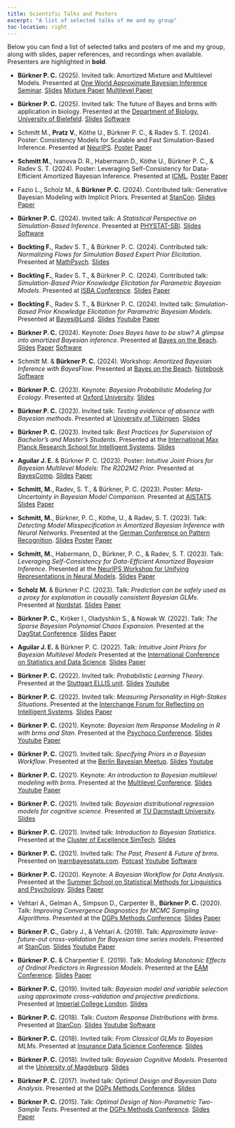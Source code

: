 ```yaml
---
title: Scientific Talks and Posters
excerpt: "A list of selected talks of me and my group"
toc-location: right
---
```


Below you can find a list of selected talks and posters of me and my group,
along with slides, paper references, and recordings when available.
Presenters are highlighted in **bold**.

- **Bürkner P. C.** (2025). 
Invited talk: Amortized Mixture and Multilevel Models.
Presented at [One World Approximate Bayesian Inference Seminar](https://warwick.ac.uk/fac/sci/statistics/news/upcoming-seminars/abcworldseminar/).
[Slides](pdf/ABI_mixture_multilevel_models.pdf){.btn .btn-outline-primary .btn role="button" .btn-page-header .btn-xs}
[Mixture Paper](https://arxiv.org/abs/2501.10229){.btn .btn-outline-primary .btn role="button" .btn-page-header .btn-xs}
[Multilevel Paper](https://arxiv.org/abs/2408.13230){.btn .btn-outline-primary .btn role="button" .btn-page-header .btn-xs}

- **Bürkner P. C.** (2025). 
Invited talk: The future of Bayes and brms with application in biology.
Presented at the [Department of Biology, University of Bielefeld](https://www.uni-bielefeld.de/(en)/fakultaeten/biologie/index.xml).
[Slides](pdf/future_of_brms.pdf){.btn .btn-outline-primary .btn role="button" .btn-page-header .btn-xs}
[Software](../software#brms){.btn .btn-outline-primary .btn role="button" .btn-page-header .btn-xs}

- Schmitt M., **Pratz V.**, Köthe U., Bürkner P. C., & Radev S. T. (2024).
Poster: Consistency Models for Scalable and Fast Simulation-Based Inference. 
Presented at [NeurIPS](https://neurips.cc).
[Poster](pdf/poster_consistency_models_SBI.pdf){.btn .btn-outline-primary .btn role="button" .btn-page-header .btn-xs}
[Paper](https://arxiv.org/abs/2312.05440){.btn .btn-outline-primary .btn role="button" .btn-page-header .btn-xs}

- **Schmitt M.**, Ivanova D. R., Habermann D., Köthe U., Bürkner P. C., & Radev S. T. (2024). 
Poster: Leveraging Self-Consistency for Data-Efficient Amortized Bayesian Inference. 
Presented at [ICML](https://icml.cc/Conferences/2024).
[Poster](pdf/poster_self_consistency_ABI.pdf){.btn .btn-outline-primary .btn role="button" .btn-page-header .btn-xs}
[Paper](https://arxiv.org/abs/2310.04395){.btn .btn-outline-primary .btn role="button" .btn-page-header .btn-xs}

- Fazio L., Scholz M., & **Bürkner P. C.** (2024). 
Contributed talk: Generative Bayesian Modeling with Implicit Priors. 
Presented at [StanCon](https://mc-stan.org/events/stancon2024/).
[Slides](pdf/implicit_priors.pdf){.btn .btn-outline-primary .btn role="button" .btn-page-header .btn-xs}
[Paper](https://arxiv.org/abs/2408.06504){.btn .btn-outline-primary .btn role="button" .btn-page-header .btn-xs}

- **Bürkner P. C.** (2024). 
Invited talk: *A Statistical Perspective on Simulation-Based Inference*.
Presented at [PHYSTAT-SBI](https://indico.cern.ch/event/1355601/).
[Slides](pdf/statistical_perspective_on_sbi.pdf){.btn .btn-outline-primary .btn role="button" .btn-page-header .btn-xs}
[Software](../software#bayesflow){.btn .btn-outline-primary .btn role="button" .btn-page-header .btn-xs}

- **Bockting F.**, Radev S. T., & Bürkner P. C. (2024). 
Contributed talk: *Normalizing Flows for Simulation Based Expert Prior Elicitation*. 
Presented at [MathPsych](https://mathpsych.org/conference/15/).
[Slides](pdf/deep_simulation_based_priors_mathpsych.pdf){.btn .btn-outline-primary .btn role="button" .btn-page-header .btn-xs}

- **Bockting F.**, Radev S. T., & Bürkner P. C. (2024). 
Contributed talk: *Simulation-Based Prior Knowledge Elicitation for Parametric Bayesian Models*. 
Presented at [ISBA Conference](https://www.unive.it/web/en/2208/home).
[Slides](pdf/simulation_based_priors_parametric_models_isba.pdf){.btn .btn-outline-primary .btn role="button" .btn-page-header .btn-xs}
[Paper](http://arxiv.org/abs/2308.11672){.btn .btn-outline-primary .btn role="button" .btn-page-header .btn-xs}

- **Bockting F.**, Radev S. T., & Bürkner P. C. (2024). 
Invited talk: *Simulation-Based Prior Knowledge Elicitation for Parametric Bayesian Models*. 
Presented at [Bayes@Lund](https://www.bayesatlund.com/).
[Slides](pdf/simulation_based_priors_parametric_models.pdf){.btn .btn-outline-primary .btn role="button" .btn-page-header .btn-xs}
[Youtube](https://youtu.be/KFPn7P2mfQw){.btn .btn-outline-primary .btn role="button" .btn-page-header .btn-xs}
[Paper](http://arxiv.org/abs/2308.11672){.btn .btn-outline-primary .btn role="button" .btn-page-header .btn-xs}

- **Bürkner P. C.** (2024). 
Keynote: *Does Bayes have to be slow? A glimpse into amortized Bayesian inference*.
Presented at [Bayes on the Beach](https://research.qut.edu.au/qutcds/bayes-onthe-beach/).
[Slides](pdf/glimpse_amortized_bayesian_inference.pdf){.btn .btn-outline-primary .btn role="button" .btn-page-header .btn-xs}
[Paper](https://proceedings.mlr.press/v216/radev23a.html){.btn .btn-outline-primary .btn role="button" .btn-page-header .btn-xs}
[Software](../software#bayesflow){.btn .btn-outline-primary .btn role="button" .btn-page-header .btn-xs}

- Schmitt M. & **Bürkner P. C.** (2024). 
Workshop: *Amortized Bayesian Inference with BayesFlow*.
Presented at [Bayes on the Beach](https://research.qut.edu.au/qutcds/bayes-onthe-beach/).
[Notebook](https://tiny.cc/botb-abi){.btn .btn-outline-primary .btn role="button" .btn-page-header .btn-xs}
[Software](../software#bayesflow){.btn .btn-outline-primary .btn role="button" .btn-page-header .btn-xs}

- **Bürkner P. C.** (2023). 
Keynote: *Bayesian Probabilistic Modeling for Ecology*.
Presented at [Oxford University](https://www.biology.ox.ac.uk/home).
[Slides](pdf/bayesian_inference_ecology.pdf){.btn .btn-outline-primary .btn role="button" .btn-page-header .btn-xs}

- **Bürkner P. C.** (2023).
Invited talk: *Testing evidence of absence with Bayesian methods*.
Presented at [University of Tübingen](https://uni-tuebingen.de/en/faculties/faculty-of-economics-and-social-sciences/subjects/department-of-social-sciences/methods-center/institute/). 
[Slides](pdf/bayesian_equivalence_testing.pdf){.btn .btn-outline-primary .btn role="button" .btn-page-header .btn-xs}

- **Bürkner P. C.** (2023). 
Invited talk: *Best Practices for Supervision of Bachelor’s and Master’s Students*. 
Presented at the [International Max Planck Research School for Intelligent Systems](https://imprs.is.mpg.de/).
[Slides](pdf/supervision_workshop.pdf){.btn .btn-outline-primary .btn role="button" .btn-page-header .btn-xs}

- **Aguilar J. E.** & Bürkner P. C. (2023). 
Poster: *Intuitive Joint Priors for Bayesian Multilevel Models: The R2D2M2 Prior*.
Presented at [BayesComp](https://bayescomp2023.com/).
[Slides](pdf/poster_R2D2M2_prior.pdf){.btn .btn-outline-primary .btn role="button" .btn-page-header .btn-xs}
[Paper](https://doi.org/10.1214/23-EJS2136){.btn .btn-outline-primary .btn role="button" .btn-page-header .btn-xs}

- **Schmitt, M.**, Radev, S. T., & Bürkner, P. C. (2023). 
Poster: *Meta-Uncertainty in Bayesian Model Comparison*. 
Presented at [AISTATS](http://aistats.org/aistats2023/).
[Slides](pdf/poster_meta_uncertainty.pdf){.btn .btn-outline-primary .btn role="button" .btn-page-header .btn-xs}
[Paper](https://proceedings.mlr.press/v206/schmitt23a.html){.btn .btn-outline-primary .btn role="button" .btn-page-header .btn-xs}

- **Schmitt, M.**, Bürkner, P. C., Köthe, U., & Radev, S. T. (2023). 
Talk: *Detecting Model Misspecification in Amortized Bayesian Inference with Neural Networks*. 
Presented at the [German Conference on Pattern Recognition](https://www.dagm-gcpr.de/year/2023). 
[Slides](pdf/detecting_MMS_bayesflow.pdf){.btn .btn-outline-primary .btn role="button" .btn-page-header .btn-xs}
[Poster](pdf/poster_detecting_MMS_bayesflow.pdf){.btn .btn-outline-primary .btn role="button" .btn-page-header .btn-xs}
[Paper](https://link.springer.com/chapter/10.1007/978-3-031-54605-1_35){.btn .btn-outline-primary .btn role="button" .btn-page-header .btn-xs}

- **Schmitt, M.**, Habermann, D., Bürkner, P. C., & Radev, S. T. (2023). 
Talk: *Leveraging Self-Consistency for Data-Efficient Amortized Bayesian Inference*. 
Presented at the [NeurIPS Workshop for Unifying Representations in Neural Models](https://neurips.cc/virtual/2023/workshop/66494).
[Slides](pdf/self_consistency_bayesflow.pdf){.btn .btn-outline-primary .btn role="button" .btn-page-header .btn-xs}
[Paper](https://arxiv.org/abs/2310.04395){.btn .btn-outline-primary .btn role="button" .btn-page-header .btn-xs}

- **Scholz M.** & Bürkner P.C. (2023). 
Talk: *Prediction can be safely used as a proxy for explanation in causally consistent Bayesian GLMs*.
Presented at [Nordstat](https://nordstat2023.org/). 
[Slides](pdf/prediction_explanation.pdf){.btn .btn-outline-primary .btn role="button" .btn-page-header .btn-xs}
[Paper](https://arxiv.org/abs/2210.06927){.btn .btn-outline-primary .btn role="button" .btn-page-header .btn-xs}

- **Bürkner P. C.**, Kröker I., Oladyshkin S., & Nowak W. (2022).
Talk: *The Sparse Bayesian Polynomial Chaos Expansion*. 
Presented at the [DagStat Conference](https://www.dagstat2022.uni-hamburg.de/). 
[Slides](pdf/bayesian_sparse_PCE.pdf){.btn .btn-outline-primary .btn role="button" .btn-page-header .btn-xs}
[Paper](https://doi.org/10.1016/j.jcp.2023.112210){.btn .btn-outline-primary .btn role="button" .btn-page-header .btn-xs}

- **Aguilar J. E.** & Bürkner P. C. (2022). 
Talk: *Intuitive Joint Priors for Bayesian Multilevel Models*
Presented at the [International Conference on Statistics and Data Science](https://sites.google.com/view/icsds2022).
[Slides](pdf/R2D2M2_prior.pdf){.btn .btn-outline-primary .btn role="button" .btn-page-header .btn-xs}
[Paper](https://doi.org/10.1214/23-EJS2136){.btn .btn-outline-primary .btn role="button" .btn-page-header .btn-xs}

- **Bürkner P. C.** (2022). 
Invited talk: *Probabilistic Learning Theory*. 
Presented at the [Stuttgart ELLIS unit](https://ellis-stuttgart.eu/).
[Slides](pdf/probabilistic_learning_theory.pdf){.btn .btn-outline-primary .btn role="button" .btn-page-header .btn-xs}
[Youtube](https://www.youtube.com/watch?v=y9Sh6g4X2bM){.btn .btn-outline-primary .btn role="button" .btn-page-header .btn-xs}

- **Bürkner P. C.** (2022). 
Invited talk: *Measuring Personality in High-Stakes Situations*.
Presented at the [Interchange Forum for Reflecting on Intelligent Systems](https://www.iris.uni-stuttgart.de/).
[Slides](pdf/measuring_personality_high_stakes.pdf){.btn .btn-outline-primary .btn role="button" .btn-page-header .btn-xs}
[Paper](https://link.springer.com/article/10.1007/s11336-022-09843-z){.btn .btn-outline-primary .btn role="button" .btn-page-header .btn-xs}

- **Bürkner P. C.** (2021). 
Keynote: *Bayesian Item Response Modeling in R with brms and Stan*.
Presented at the [Psychoco Conference](https://www.psychoco.org/2021/). 
[Slides](pdf/bayesian_IRT_modeling.pdf){.btn .btn-outline-primary .btn role="button" .btn-page-header .btn-xs}
[Youtube](https://www.youtube.com/watch?v=hwMqnZTa_h8){.btn .btn-outline-primary .btn role="button" .btn-page-header .btn-xs}
[Paper](https://www.jstatsoft.org/article/view/v100i05){.btn .btn-outline-primary .btn role="button" .btn-page-header .btn-xs}

- **Bürkner P. C.** (2021). 
Invited talk: *Specifying Priors in a Bayesian Workflow*.
Presented at the [Berlin Bayesian Meetup](https://www.meetup.com/de-DE/BerlinBayesians/).
[Slides](pdf/prior_specification_bayesian_workflow.pdf){.btn .btn-outline-primary .btn role="button" .btn-page-header .btn-xs}
[Youtube](https://www.youtube.com/watch?v=d6i6xNDmExQ){.btn .btn-outline-primary .btn role="button" .btn-page-header .btn-xs}

- **Bürkner P. C.** (2021). 
Keynote: *An introduction to Bayesian multilevel modeling with brms*.
Presented at the [Multilevel Conference](https://multilevel.fss.uu.nl/). 
[Slides](pdf/bayesian_multilevel_modeling_brms.pdf){.btn .btn-outline-primary .btn role="button" .btn-page-header .btn-xs}
[Youtube](https://www.youtube.com/watch?v=1qeXD4NQ4To){.btn .btn-outline-primary .btn role="button" .btn-page-header .btn-xs}
[Paper](https://www.jstatsoft.org/article/view/v080i01){.btn .btn-outline-primary .btn role="button" .btn-page-header .btn-xs}

- **Bürkner P. C.** (2021). 
Invited talk: *Bayesian distributional regression models for cognitive science*.
Presented at [TU Darmstadt University](https://www.tu-darmstadt.de/cogsci/ccs/index.en.jsp).
[Slides](pdf/bayesian_distributional_models.pdf){.btn .btn-outline-primary .btn role="button" .btn-page-header .btn-xs}

- **Bürkner P. C.** (2021). 
Invited talk: *Introduction to Bayesian Statistics*.
Presented at the [Cluster of Excellence SimTech](https://www.simtech.uni-stuttgart.de/).
[Slides](pdf/introduction_bayesian_statistics.pdf){.btn .btn-outline-primary .btn role="button" .btn-page-header .btn-xs}

- **Bürkner P. C.** (2021). 
Invited talk: *The Past, Present & Future of brms*.
Presented on [learnbayesstats.com](https://learnbayesstats.com/).
[Potcast](https://learnbayesstats.com/episode/35-past-present-future-brms-paul-burkner/){.btn .btn-outline-primary .btn role="button" .btn-page-header .btn-xs}
[Youtube](https://www.youtube.com/watch?v=GLR4ENIkNFY){.btn .btn-outline-primary .btn role="button" .btn-page-header .btn-xs}
[Software](../software#brms){.btn .btn-outline-primary .btn role="button" .btn-page-header .btn-xs}

- **Bürkner P. C.** (2020). 
Keynote: *A Bayesian Workflow for Data Analysis*.
Presented at the [Summer School on Statistical Methods for Linguistics and Psychology](https://vasishth.github.io/smlp2019/).
[Slides](pdf/bayesian_workflow.pdf){.btn .btn-outline-primary .btn role="button" .btn-page-header .btn-xs}
[Paper](https://arxiv.org/abs/2011.01808){.btn .btn-outline-primary .btn role="button" .btn-page-header .btn-xs}

- Vehtari A., Gelman A., Simpson D., Carpenter B., **Bürkner P. C.** (2020). 
Talk: *Improving Convergence Diagnostics for MCMC Sampling Algorithms*.
Presented at the [DGPs Methods Conference](https://www.dgps.de/fachgruppen/methoden-evaluation).
[Slides](pdf/convergence_MCMC.pdf){.btn .btn-outline-primary .btn role="button" .btn-page-header .btn-xs}
[Paper](https://doi.org/10.1214/20-BA1221){.btn .btn-outline-primary .btn role="button" .btn-page-header .btn-xs}

- **Bürkner P. C.**, Gabry J., & Vehtari A. (2019). 
Talk: *Approximate leave-future-out cross-validation for Bayesian time series models*.
Presented at [StanCon](https://mc-stan.org/events/stancon2019Cambridge/). 
[Slides](pdf/leave_future_out_cross_validation.pdf){.btn .btn-outline-primary .btn role="button" .btn-page-header .btn-xs}
[Youtube](https://www.youtube.com/watch?v=KH4jN9EBTtE&t=4653s){.btn .btn-outline-primary .btn role="button" .btn-page-header .btn-xs}
[Paper](https://doi.org/10.1080/00949655.2020.1783262){.btn .btn-outline-primary .btn role="button" .btn-page-header .btn-xs}

- **Bürkner P. C.** & Charpentier E. (2019). 
Talk: *Modeling Monotonic Effects of Ordinal Predictors in Regression Models*.
Presented at the [EAM Conference](https://www.eam-online.org/).
[Slides](pdf/monotonic_effects.pdf){.btn .btn-outline-primary .btn role="button" .btn-page-header .btn-xs}
[Paper](https://doi.org/10.1111/bmsp.12195){.btn .btn-outline-primary .btn role="button" .btn-page-header .btn-xs}

- **Bürkner P. C.** (2019).
Invited talk: *Bayesian model and variable selection using approximate cross-validation and projective predictions*.
Presented at [Imperial College London](https://www.imperial.ac.uk/events/96918/scalable-bayesian-inference-in-applied-fields/). 
[Slides](pdf/bayesian_model_comparison.pdf){.btn .btn-outline-primary .btn role="button" .btn-page-header .btn-xs}

- **Bürkner P. C.** (2018). 
Talk: *Custom Response Distributions with brms*.
Presented at [StanCon](https://mc-stan.org/events/stancon2018Helsinki/).
[Slides](pdf/custom_response_distributions_brms.pdf){.btn .btn-outline-primary .btn role="button" .btn-page-header .btn-xs}
[Youtube](https://youtu.be/FoaxA7sJi7w?list=PLuwyh42iHquU4hUBQs20hkBsKSMrp6H0J&t=7985){.btn .btn-outline-primary .btn role="button" .btn-page-header .btn-xs}
[Software](../software#brms){.btn .btn-outline-primary .btn role="button" .btn-page-header .btn-xs}

- **Bürkner P. C.** (2018).
Invited talk: *From Classical GLMs to Bayesian MLMs*.
Presented at [Insurance Data Science Conference](https://insurancedatascience.org/project/2018_london/).
[Slides](pdf/from_GLMs_to_MLMs.pdf){.btn .btn-outline-primary .btn role="button" .btn-page-header .btn-xs}

- **Bürkner P. C.** (2018). 
Invited talk: *Bayesian Cognitive Models*.
Presented at the [University of Magdeburg](https://www.ipsy.ovgu.de/en/Our+Institute/Departments/Biological+Psychology.html).
[Slides](pdf/bayesian_cognitive_models.pdf){.btn .btn-outline-primary .btn role="button" .btn-page-header .btn-xs}

- **Bürkner P. C.** (2017). 
Invited talk: *Optimal Design and Bayesian Data Analysis*.
Presented at the [DGPs Methods Conference](https://uni-tuebingen.de/en/faculties/faculty-of-economics-and-social-sciences/subjects/department-of-social-sciences/methods-center/events/past-events/fgme2017/).
[Slides](pdf/optimal_design_bayesian_data_analysis.pdf){.btn .btn-outline-primary .btn role="button" .btn-page-header .btn-xs}

- **Bürkner P. C.** (2015). 
Talk: *Optimal Design of Non-Parametric Two-Sample Tests*.
Presented at the [DGPs Methods Conference](https://www.dgps.de/fachgruppen/methoden-evaluation).
[Slides](pdf/optimal_design_two_sample_tests.pdf){.btn .btn-outline-primary .btn role="button" .btn-page-header .btn-xs}
[Paper](http://onlinelibrary.wiley.com/doi/10.1002/bimj.201600022/full){.btn .btn-outline-primary .btn role="button" .btn-page-header .btn-xs}

